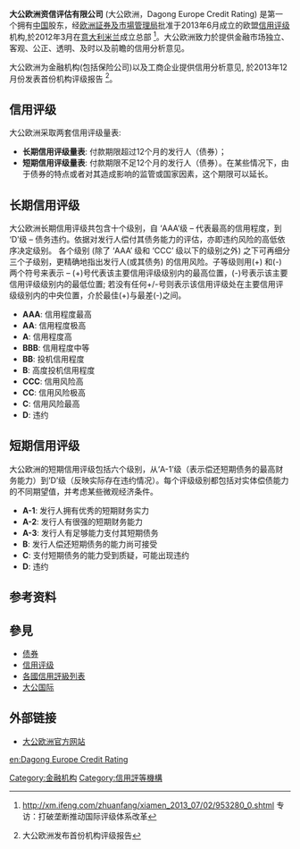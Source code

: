 {{Infobox company
|name = 大公欧洲资信评估 Dagong Europe 
|company_type     = [[有限公司|有限公司]]
|industry = [[金融服务|金融服务]]
|foundation = 2012年
|location = [[米兰|米兰]], [[意大利|意大利]]
|website = {{URL|http://www.dagongeurope.com|Official website}}
}}

'''大公欧洲资信评估有限公司''' (大公欧洲，Dagong Europe Credit Rating) 是第一个拥有[[中国|中国]]股东，经[[欧洲証券及市場管理局|欧洲証券及市場管理局]]批准于2013年6月成立的欧盟[[信用评级|信用评级]]机构,於2012年3月在[[意大利|意大利]][[米兰|米兰]]成立总部 <ref>http://xm.ifeng.com/zhuanfang/xiamen_2013_07/02/953280_0.shtml {{Wayback|url=http://xm.ifeng.com/zhuanfang/xiamen_2013_07/02/953280_0.shtml |date=20160304192429 }} 专访：打破垄断推动国际评级体系改革</ref>。大公欧洲致力於提供金融市场独立、客观、公正、透明、及时以及前瞻的信用分析意见。

大公欧洲为金融机构(包括保险公司)以及工商企业提供信用分析意见, 於2013年12月份发表首份机构评级报告 <ref>{{cite web |url=http://bjrb.bjd.com.cn/html/2013-12/05/content_131411.htm |title=存档副本 |accessdate=2014-04-10 |deadurl=yes |archiveurl=https://web.archive.org/web/20140413130208/http://bjrb.bjd.com.cn/html/2013-12/05/content_131411.htm |archivedate=2014-04-13 }} 大公欧洲发布首份机构评级报告</ref>。


==信用评级==

大公欧洲采取两套信用评级量表:
* '''长期信用评级量表''': 付款期限超过12个月的发行人（债券）；
* '''短期信用评级量表''': 付款期限不足12个月的发行人（债券）。在某些情况下，由于债券的特点或者对其造成影响的监管或国家因素，这个期限可以延长。

==长期信用评级==

大公欧洲长期信用评级共包含十个级别，自 ‘AAA’级 – 代表最高的信用程度，到 ‘D’级  –  债务违约。依据对发行人偿付其债务能力的评估，亦即违约风险的高低依序决定级别。
各个级别 (除了 ‘AAA’ 级和 ‘CCC’ 级以下的级别之外) 之下可再细分三个子级别，更精确地指出发行人(或其债务) 的信用风险。子等级则用(+) 和(-) 两个符号来表示 – (+)号代表该主要信用评级级别内的最高位置，(-)号表示该主要信用评级级别内的最低位置; 若没有任何+/-号则表示该信用评级处在主要信用评级级别内的中央位置，介於最佳(+)与最差(-)之间。

*  '''AAA ''': 信用程度最高
*  '''AA ''': 信用程度极高
*  '''A ''': 信用程度高
* '''BBB ''': 信用程度中等
*  '''BB ''': 投机信用程度
*  '''B ''': 高度投机信用程度
*  '''CCC ''': 信用风险高
*  '''CC ''': 信用风险极高
*  '''C ''': 信用风险最高
*  '''D ''': 违约

==短期信用评级==
大公欧洲的短期信用评级包括六个级别，从‘A-1’级（表示偿还短期债务的最高财务能力）到‘D’级（反映实际存在违约情况）。每个评级级别都包括对实体偿债能力的不同期望值，并考虑某些微观经济条件。

*  '''A-1 ''': 发行人拥有优秀的短期财务实力
*  '''A-2 ''': 发行人有很强的短期财务能力
*  '''A-3 ''': 发行人有足够能力支付其短期债务
* '''B ''': 发行人偿还短期债务的能力尚可接受
*  '''C ''': 支付短期债务的能力受到质疑，可能出现违约
*  '''D ''': 违约

== 参考资料 ==
{{reflist}}

== 參見 ==
* [[债券|债券]]
* [[信用评级|信用评级]]
* [[各國信用評級列表|各國信用評級列表]]
* [[大公国际|大公国际]]

== 外部链接 ==
* {{en icon}} [https://web.archive.org/web/20180820112616/http://www.dagongeurope.com/ 大公欧洲官方网站]

[[Category:金融机构|Category:金融机构]]
[[Category:信用評等機構|Category:信用評等機構]]

[[en:Dagong_Europe_Credit_Rating|en:Dagong Europe Credit Rating]]